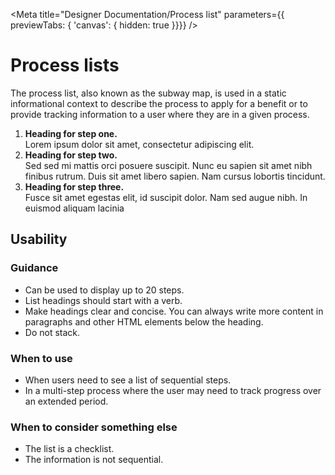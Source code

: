 
<Meta title="Designer Documentation/Process list" parameters={{ previewTabs: { 'canvas': { hidden: true }}}} />

# Process lists

The process list, also known as the subway map, is used in a static informational context to describe the process to apply for a benefit or to provide tracking information to a user where they are in a given process.


<Canvas>
  <ol class="process">
    <li class="process-step list-one">
      <b>Heading for step one.</b><br/>
      Lorem ipsum dolor sit amet, consectetur adipiscing elit.
   </li>
    <li class="process-step list-two">
      <b>Heading for step two.</b><br/>
      Sed sed mi mattis orci posuere suscipit. Nunc eu sapien sit amet nibh finibus rutrum. Duis sit amet libero sapien. Nam cursus lobortis tincidunt.
    </li>
    <li class="process-step list-three">
      <b>Heading for step three.</b><br/>
      Fusce sit amet egestas elit, id suscipit dolor. Nam sed augue nibh. In euismod aliquam lacinia
   </li>
  </ol>
</Canvas>

## Usability

### Guidance

- Can be used to display up to 20 steps.
- List headings should start with a verb.
- Make headings clear and concise. You can always write more content in paragraphs and other HTML elements below the heading.
- Do not stack.

### When to use

- When users need to see a list of sequential steps.
- In a multi-step process where the user may need to track progress over an extended period.

### When to consider something else

- The list is a checklist.
- The information is not sequential.
